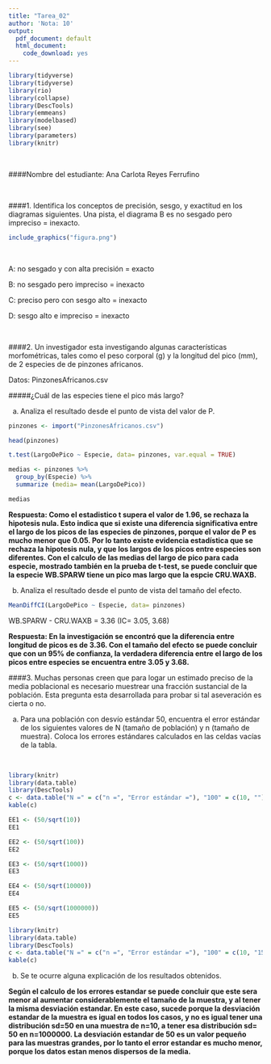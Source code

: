 ```yaml
---
title: "Tarea_02"
author: 'Nota: 10'
output:
  pdf_document: default
  html_document:
    code_download: yes
---
```


```r
library(tidyverse)
library(tidyverse)
library(rio)
library(collapse)
library(DescTools)
library(emmeans)
library(modelbased)
library(see)
library(parameters)
library(knitr)
```


<br>

####Nombre del estudiante: Ana Carlota Reyes Ferrufino

<br>

####1. Identifica los conceptos de precisión, sesgo, y exactitud en los diagramas siguientes.  Una pista, el diagrama B es no sesgado pero impreciso = inexacto.

```r
include_graphics("figura.png")
```

<br>

A: no sesgado y con alta precisión = exacto

B: no sesgado pero impreciso = inexacto

C: preciso pero con sesgo alto = inexacto

D: sesgo alto e impreciso = inexacto

<br>

####2. Un investigador esta investigando algunas características morfométricas, tales como el peso corporal (g) y la longitud del pico (mm), de 2 especies de de pinzones africanos.

Datos: PinzonesAfricanos.csv

#####¿Cuál de las especies tiene el pico más largo?

a. Analiza el resultado desde el punto de vista del valor de P.


```r
pinzones <- import("PinzonesAfricanos.csv")
```

```r
head(pinzones)
```

```r
t.test(LargoDePico ~ Especie, data= pinzones, var.equal = TRUE)
```

```r
medias <- pinzones %>%
  group_by(Especie) %>%
  summarize (media= mean(LargoDePico))
```


```r
medias
```

**Respuesta: 
Como el estadistico t supera el valor de 1.96, se rechaza la hipotesis nula. Esto indica que si existe una diferencia significativa entre el largo de los picos de las especies de pinzones, porque el valor de P es mucho menor que 0.05. Por lo tanto existe evidencia estadística que se rechaza la hipotesis nula, y que los largos de los picos entre especies son diferentes. 
Con el calculo de las medias del largo de pico para cada especie, mostrado también en la prueba de t-test, se puede concluir que la especie WB.SPARW tiene un pico mas largo que la espcie CRU.WAXB.**


b. Analiza el resultado desde el punto de vista del tamaño del efecto.

```r
MeanDiffCI(LargoDePico ~ Especie, data= pinzones)
```
WB.SPARW - CRU.WAXB = 3.36 (IC= 3.05, 3.68)

**Respuesta:
En la investigación se encontró que la diferencia entre longitud de picos es de 3.36. Con el tamaño del efecto se puede concluir que con un 95% de confianza, la verdadera diferencia entre el largo de los picos entre especies se encuentra entre 3.05 y 3.68.**


####3. Muchas personas creen que para logar un estimado preciso de la media poblacional es necesario muestrear una fracción sustancial de la población.  Esta pregunta esta desarrollada para probar si tal aseveración es cierta o no.

a. Para una población con desvío estándar 50, encuentra el error estándar de los siguientes valores de N (tamaño de población) y n (tamaño de muestra).  Coloca los errores estándares calculados en las celdas vacías de la tabla.

<br>

```r
library(knitr)
library(data.table)
library(DescTools)
c <- data.table("N =" = c("n =", "Error estándar ="), "100" = c(10, ""), "1000" = c("100", ""), "10000" = c("1000", ""), "1000000" = c("10000", ""), "10000000" = c("1000000", ""))
kable(c)
```
```r
EE1 <- (50/sqrt(10))
EE1
```

```r
EE2 <- (50/sqrt(100))
EE2
```

```r
EE3 <- (50/sqrt(1000))
EE3
```

```r
EE4 <- (50/sqrt(10000))
EE4
```

```r
EE5 <- (50/sqrt(1000000))
EE5
```

```r
library(knitr)
library(data.table)
library(DescTools)
c <- data.table("N =" = c("n =", "Error estándar ="), "100" = c(10, "15.81"), "1000" = c("100", "5.00"), "10000" = c("1000", "1.58"), "1000000" = c("10000", "0.50"), "10000000" = c("1000000", "0.05"))
kable(c)
```
b. Se te ocurre alguna explicación de los resultados obtenidos.

**Según el calculo de los errores estandar se puede concluir que este sera menor al aumentar considerablemente el tamaño de la muestra, y al tener la misma desviación estandar. En este caso, sucede  porque la desviación estandar de la muestra es igual en todos los casos, y no es igual tener una distribución sd=50 en una muestra de n=10, a tener esa distribución sd= 50 en n=1000000. La desviación estandar de 50 es un valor pequeño para las muestras grandes, por lo tanto el error estandar es mucho menor, porque los datos estan menos dispersos de la media.**



























